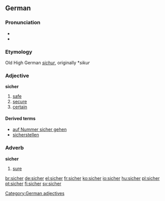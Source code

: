 ==German==

===Pronunciation===
* {{audio|De-at-sicher.ogg|audio (Austria)}}
* {{SAMPA|/ziCer/}}

===Etymology===
Old High German ''[[sichur]]'', originally *''sikur''

===Adjective===
'''sicher'''

# [[safe]]
# [[secure]]
# [[certain]]

====Derived terms====
* [[auf Nummer sicher gehen]]
* [[sicherstellen]]

===Adverb===
'''sicher'''

# [[sure]]

[[Category:German adjectives]]

[[br:sicher]]
[[de:sicher]]
[[el:sicher]]
[[fr:sicher]]
[[ko:sicher]]
[[io:sicher]]
[[hu:sicher]]
[[pl:sicher]]
[[pt:sicher]]
[[fi:sicher]]
[[sv:sicher]]